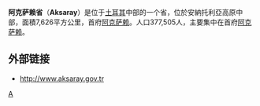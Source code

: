 {{expand|time=2017-10-22T05:51:07+00:00}}
{{unreferenced|time=2017-10-22T05:51:07+00:00}}
{{Infobox Province TR
|name=Aksaray
|region=中安那托利亞
|licence = 68
|total population = 377,505
|tpop_as_of= 2010
|popdens = 49.50
|area_code= 382
|area=7,626
|}}
'''阿克萨赖省'''（'''Aksaray'''）是位于[[土耳其|土耳其]]中部的一个省，位於安納托利亞高原中部，面積7,626平方公里，首府[[阿克萨赖|阿克萨赖]]。人口377,505人，主要集中在首府[[阿克萨赖|阿克萨赖]]。

== 外部链接 ==
* [http://www.aksaray.gov.tr http://www.aksaray.gov.tr] {{Wayback|url=http://www.aksaray.gov.tr/ |date=20081012004344 }}

{{turkey-geo-stub}}
{{Turkey}}
{{Authority control}}
[[Category:土耳其行政區劃|A]]